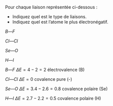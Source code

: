 :::::: {.Exercise data-latex=""}

Pour chaque liaison représentée ci-dessous :

- Indiquez quel est le type de liaisons.
- Indiquez quel est l'atome le plus électronégatif.

::: {.multicols data-latex="{4}"}

$B—F$

$Cl—Cl$

$Se—O$

$H—I$

:::

\vspace{\stretch{1}}

::::::

:::::: {.Answer data-latex=""}

::: {.multicols data-latex="{2}"}

$B—F$
$\Delta E = 4 - 2 = 2$
électrovalence (B)

$Cl—Cl$
$\Delta E = 0$
covalence pure (-)

$Se—O$
$\Delta E = 3.4 - 2.6 = 0.8$
covalence polaire (Se)

$H—I$
$\Delta E = 2.7 - 2.2 = 0.5$
covalence polaire (H)

:::

::::::
